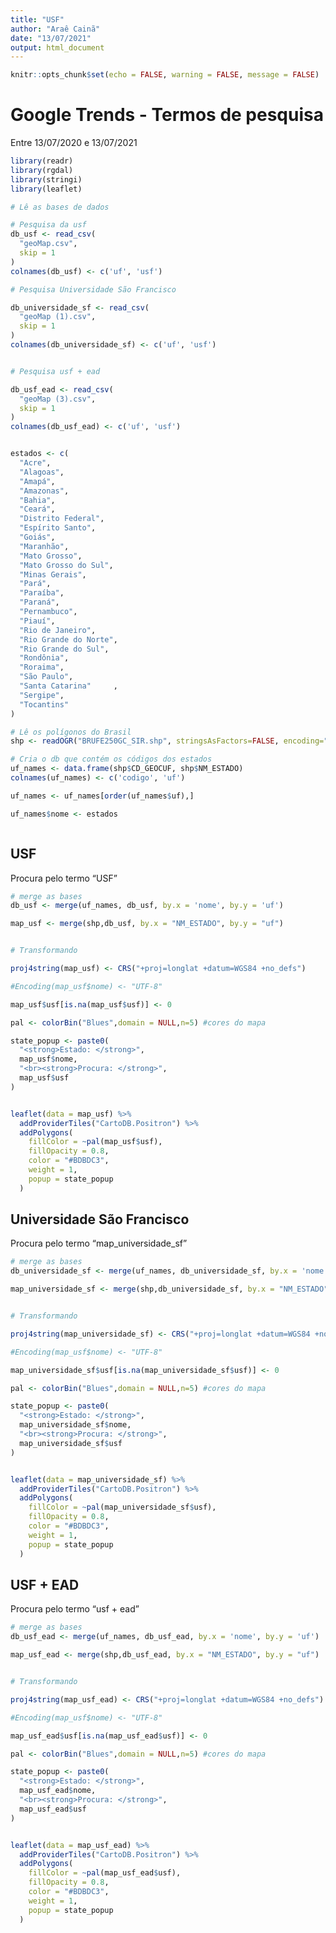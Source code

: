 ```yaml
---
title: "USF"
author: "Araê Cainã"
date: "13/07/2021"
output: html_document
---
```


```r
knitr::opts_chunk$set(echo = FALSE, warning = FALSE, message = FALSE)
```

# Google Trends - Termos de pesquisa

Entre 13/07/2020 e 13/07/2021

```r
library(readr)
library(rgdal)
library(stringi)
library(leaflet)

# Lê as bases de dados

# Pesquisa da usf
db_usf <- read_csv(
  "geoMap.csv",
  skip = 1
)
colnames(db_usf) <- c('uf', 'usf')

# Pesquisa Universidade São Francisco

db_universidade_sf <- read_csv(
  "geoMap (1).csv",
  skip = 1
)
colnames(db_universidade_sf) <- c('uf', 'usf')


# Pesquisa usf + ead

db_usf_ead <- read_csv(
  "geoMap (3).csv",
  skip = 1
)
colnames(db_usf_ead) <- c('uf', 'usf')


estados <- c(
  "Acre",
  "Alagoas",
  "Amapá",
  "Amazonas",
  "Bahia",
  "Ceará",
  "Distrito Federal",
  "Espírito Santo",
  "Goiás",
  "Maranhão",
  "Mato Grosso",
  "Mato Grosso do Sul",
  "Minas Gerais",
  "Pará",
  "Paraíba",
  "Paraná",
  "Pernambuco",
  "Piauí",
  "Rio de Janeiro",
  "Rio Grande do Norte",
  "Rio Grande do Sul",
  "Rondônia",
  "Roraima",
  "São Paulo",
  "Santa Catarina"     ,
  "Sergipe",
  "Tocantins"
)

# Lê os polígonos do Brasil
shp <- readOGR("BRUFE250GC_SIR.shp", stringsAsFactors=FALSE, encoding="UTF-8")

# Cria o db que contém os códigos dos estados
uf_names <- data.frame(shp$CD_GEOCUF, shp$NM_ESTADO)
colnames(uf_names) <- c('codigo', 'uf')

uf_names <- uf_names[order(uf_names$uf),]

uf_names$nome <- estados



```

## USF

Procura pelo termo "USF"

```r

# merge as bases
db_usf <- merge(uf_names, db_usf, by.x = 'nome', by.y = 'uf')

map_usf <- merge(shp,db_usf, by.x = "NM_ESTADO", by.y = "uf")


# Transformando

proj4string(map_usf) <- CRS("+proj=longlat +datum=WGS84 +no_defs")

#Encoding(map_usf$nome) <- "UTF-8"

map_usf$usf[is.na(map_usf$usf)] <- 0

pal <- colorBin("Blues",domain = NULL,n=5) #cores do mapa

state_popup <- paste0(
  "<strong>Estado: </strong>", 
  map_usf$nome, 
  "<br><strong>Procura: </strong>", 
  map_usf$usf
)


leaflet(data = map_usf) %>%
  addProviderTiles("CartoDB.Positron") %>%
  addPolygons(
    fillColor = ~pal(map_usf$usf), 
    fillOpacity = 0.8, 
    color = "#BDBDC3", 
    weight = 1, 
    popup = state_popup
  )

```


## Universidade São Francisco

Procura pelo termo "map_universidade_sf"

```r

# merge as bases
db_universidade_sf <- merge(uf_names, db_universidade_sf, by.x = 'nome', by.y = 'uf')

map_universidade_sf <- merge(shp,db_universidade_sf, by.x = "NM_ESTADO", by.y = "uf")


# Transformando

proj4string(map_universidade_sf) <- CRS("+proj=longlat +datum=WGS84 +no_defs")

#Encoding(map_usf$nome) <- "UTF-8"

map_universidade_sf$usf[is.na(map_universidade_sf$usf)] <- 0

pal <- colorBin("Blues",domain = NULL,n=5) #cores do mapa

state_popup <- paste0(
  "<strong>Estado: </strong>", 
  map_universidade_sf$nome, 
  "<br><strong>Procura: </strong>", 
  map_universidade_sf$usf
)


leaflet(data = map_universidade_sf) %>%
  addProviderTiles("CartoDB.Positron") %>%
  addPolygons(
    fillColor = ~pal(map_universidade_sf$usf), 
    fillOpacity = 0.8, 
    color = "#BDBDC3", 
    weight = 1, 
    popup = state_popup
  )


```



## USF + EAD

Procura pelo termo "usf + ead"

```r

# merge as bases
db_usf_ead <- merge(uf_names, db_usf_ead, by.x = 'nome', by.y = 'uf')

map_usf_ead <- merge(shp,db_usf_ead, by.x = "NM_ESTADO", by.y = "uf")


# Transformando

proj4string(map_usf_ead) <- CRS("+proj=longlat +datum=WGS84 +no_defs")

#Encoding(map_usf$nome) <- "UTF-8"

map_usf_ead$usf[is.na(map_usf_ead$usf)] <- 0

pal <- colorBin("Blues",domain = NULL,n=5) #cores do mapa

state_popup <- paste0(
  "<strong>Estado: </strong>", 
  map_usf_ead$nome, 
  "<br><strong>Procura: </strong>", 
  map_usf_ead$usf
)


leaflet(data = map_usf_ead) %>%
  addProviderTiles("CartoDB.Positron") %>%
  addPolygons(
    fillColor = ~pal(map_usf_ead$usf), 
    fillOpacity = 0.8, 
    color = "#BDBDC3", 
    weight = 1, 
    popup = state_popup
  )


```